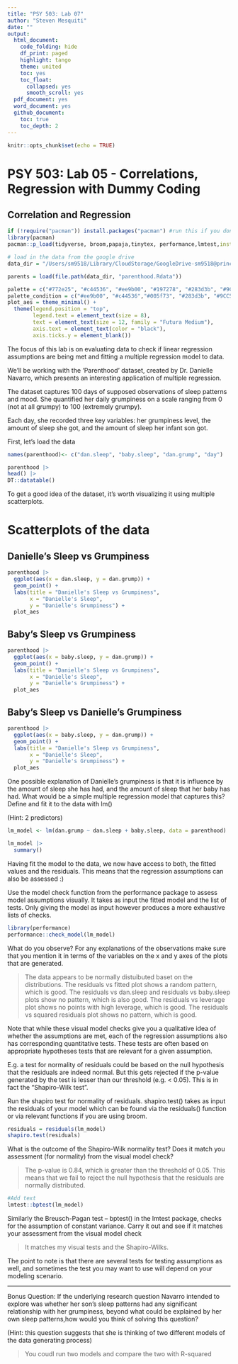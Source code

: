 ```yaml
---
title: "PSY 503: Lab 07"
author: "Steven Mesquiti"
date: ""
output: 
  html_document:
    code_folding: hide
    df_print: paged
    highlight: tango
    theme: united
    toc: yes
    toc_float:
      collapsed: yes
      smooth_scroll: yes
  pdf_document: yes
  word_document: yes
  github_document:
    toc: true
    toc_depth: 2
---
```



```r
knitr::opts_chunk$set(echo = TRUE)
```
# PSY 503: Lab 05 - Correlations, Regression with Dummy Coding
## Correlation and Regression
```r
if (!require("pacman")) install.packages("pacman") #run this if you don't have pacman 
library(pacman)
pacman::p_load(tidyverse, broom,papaja,tinytex, performance,lmtest,install = T) 

# load in the data from the google drive
data_dir = "/Users/sm9518/Library/CloudStorage/GoogleDrive-sm9518@princeton.edu/My Drive/Classes/PSY-503/Lab-7/data"

parents = load(file.path(data_dir, "parenthood.Rdata"))

palette = c("#772e25", "#c44536", "#ee9b00", "#197278", "#283d3b", "#9CC5A1", "#6195C6", "#ADA7C9", "#4D4861", "grey50")
palette_condition = c("#ee9b00", "#c44536","#005f73", "#283d3b", "#9CC5A1", "#6195C6", "#ADA7C9", "#4D4861")
plot_aes = theme_minimal() +
  theme(legend.position = "top",
        legend.text = element_text(size = 8),
        text = element_text(size = 12, family = "Futura Medium"),
        axis.text = element_text(color = "black"),
        axis.ticks.y = element_blank())
```

The focus of this lab is on evaluating data to check if linear regression assumptions are being met and fitting a multiple regression model to data.

We'll be working with the 'Parenthood' dataset, created by Dr. Danielle Navarro, which presents an interesting application of multiple regression. 

The dataset captures 100 days of supposed observations of sleep patterns and mood. She quantified her daily grumpiness on a scale ranging from 0 (not at all grumpy) to 100 (extremely grumpy).

Each day, she recorded three key variables:
her grumpiness level,
the amount of sleep she got, and
the amount of sleep her infant son got.


First, let's load the data
```r

names(parenthood)<- c("dan.sleep", "baby.sleep", "dan.grump", "day")

parenthood |> 
head() |> 
DT::datatable()
```


To get a good idea of the dataset, it's worth visualizing it using multiple scatterplots.

# Scatterplots of the data {.tabset}

## Danielle's Sleep vs Grumpiness

```r
parenthood |> 
  ggplot(aes(x = dan.sleep, y = dan.grump)) +
  geom_point() +
  labs(title = "Danielle's Sleep vs Grumpiness",
       x = "Danielle's Sleep",
       y = "Danielle's Grumpiness") +
  plot_aes
```

## Baby's Sleep vs Grumpiness

```r
parenthood |> 
  ggplot(aes(x = baby.sleep, y = dan.grump)) +
  geom_point() +
  labs(title = "Danielle's Sleep vs Grumpiness",
       x = "Danielle's Sleep",
       y = "Danielle's Grumpiness") +
  plot_aes
```

## Baby's Sleep vs Danielle's Grumpiness

```r
parenthood |> 
  ggplot(aes(x = baby.sleep, y = dan.grump)) +
  geom_point() +
  labs(title = "Danielle's Sleep vs Grumpiness",
       x = "Danielle's Sleep",
       y = "Danielle's Grumpiness") +
  plot_aes
```

One possible explanation of Danielle's grumpiness is that it is influence by the amount of sleep she has had, and the amount of sleep that her baby has had. What would be a simple multiple regression model that captures this? Define and fit it to the data with lm()

(Hint: 2 predictors)
```r
lm_model <- lm(dan.grump ~ dan.sleep + baby.sleep, data = parenthood)

lm_model |> 
  summary()
```


Having fit the model to the data, we now have access to both, the fitted values and the residuals. This means that the regression assumptions can also be assessed :)

Use the model check function from the performance package to assess model assumptions visually.
It takes as input the fitted model and the list of tests.
Only giving the model as input however produces a more exhaustive lists of checks. 


```r
library(performance)
performance::check_model(lm_model)
```

What do you observe? For any explanations of the observations make sure that you mention it in terms of the variables on the x and y axes of the plots that are generated.

> The data appears to be normally distuibuted baset on the distributions. The residuals vs fitted plot shows a random pattern, which is good. The residuals vs dan.sleep and residuals vs baby.sleep plots show no pattern, which is also good. The residuals vs leverage plot shows no points with high leverage, which is good. The residuals vs squared residuals plot shows no pattern, which is good. 

Note that while these visual model checks give you a qualitative idea of whether the assumptions are met, each of the regression assumptions also has corresponding quantitative tests. These tests are often based on appropriate hypotheses tests that are relevant for a given assumption. 

E.g. a test for normality of residuals could be based on the null hypothesis that the residuals are indeed normal. But this gets rejected if the p-value generated by the test is lesser than our threshold (e.g. < 0.05). This is in fact the "Shapiro-Wilk test". 

Run the shapiro test for normality of residuals. 
shapiro.test() takes as input the residuals of your model which can be found via the residuals() function or via relevant functions if you are using broom. 

```r
residuals = residuals(lm_model)
shapiro.test(residuals) 
```

What is the outcome of the Shapiro-Wilk normality test? Does it match you assessment (for normality) from the visual model check?

> The p-value is 0.84, which is greater than the threshold of 0.05. This means that we fail to reject the null hypothesis that the residuals are normally distributed.

```r

#Add text
lmtest::bptest(lm_model)
```

Similarly the Breusch-Pagan test -- bptest() in the lmtest package, checks for the assumption of constant variance. Carry it out and see if it matches your assessment from the visual model check 

> It matches my visual tests and the Shapiro-Wilks. 

The point to note is that there are several tests for testing assumptions as well, and sometimes the test you may want to use will depend on your modeling scenario.  

---

Bonus Question: If the underlying research question Navarro intended to explore was whether her son's sleep patterns had any significant relationship with her grumpiness, beyond what could be explained by her own sleep patterns,how would you think of solving this question?

(Hint: this question suggests that she is thinking of two different models of the data generating process)

> You coudl run two models and compare the two with R-squared


